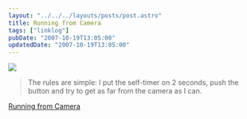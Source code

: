 ```yaml
---
layout: "../../../layouts/posts/post.astro"
title: Running from Camera
tags: ["linklog"]
pubDate: "2007-10-19T13:05:00"
updatedDate: "2007-10-19T13:05:00"
---
```


![](/images/notes/running-from-camera.jpg)

> The rules are simple: I put the self-timer on 2 seconds, push the button and try to get as far from the camera as I can.

[Running from Camera](http://runningfromcamera.blogspot.com/)
